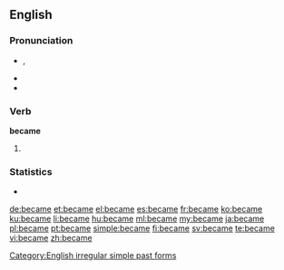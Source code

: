 ==English==

===Pronunciation===
* {{IPA|/bɪˈkeɪm/}}, {{SAMPA|/bI"keIm/}}
* {{audio|en-us-became.ogg|Audio (US)}}
* {{rhymes|eɪm}}
{{hyphenation|be|came}}

===Verb===
'''became'''

# {{simple past of|become}}

===Statistics===
* {{rank|point|letter|become|348|became|second|United|free}}

[[Category:English irregular simple past forms]]

[[de:became]]
[[et:became]]
[[el:became]]
[[es:became]]
[[fr:became]]
[[ko:became]]
[[ku:became]]
[[li:became]]
[[hu:became]]
[[ml:became]]
[[my:became]]
[[ja:became]]
[[pl:became]]
[[pt:became]]
[[simple:became]]
[[fi:became]]
[[sv:became]]
[[te:became]]
[[vi:became]]
[[zh:became]]